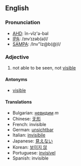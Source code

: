==English==

===Pronunciation===

*[[w:AHD|AHD]]: ĭn-vĭz'ə-bəl
*[[w:IPA|IPA]]: /ɪnvˈɪzəb(ə)l/
*[[w:SAMPA|SAMPA]]: /Inv"Iz@b(@)l/

===Adjective===

#not able to be seen, not [[visible]]

====Antonyms====
*[[visible]]

====Translations====
*Bulgarian: [[невидим]] ''m''
*Chinese: [[无形]]
*French: invisible
*German: [[unsichtbar]]
*Italian: [[invisibile]]
*Japanese: [[見えない]]
*Korean: [[보이지 않]]
*Portuguese: [[invisível]]
*Spanish: invisible